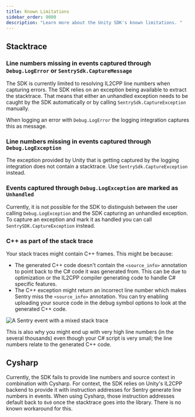```yaml
---
title: Known Limitations
sidebar_order: 9000
description: "Learn more about the Unity SDK's known limitations. "
---
```


## Stacktrace

### Line numbers missing in events captured through `Debug.LogError` or `SentrySdk.CaptureMessage`

The SDK is currently limited to resolving IL2CPP line numbers when capturing errors. The SDK relies on an exception being available to extract the stacktrace. That means that either an unhandled exception  needs to be caught by the SDK automatically or by calling `SentrySdk.CaptureException` manually.

When logging an error with `Debug.LogError` the logging integration captures this as message.

### Line numbers missing in events captured through `Debug.LogException`

The exception provided by Unity that is getting captured by the logging integration does not contain a stacktrace. Use `SentrySdk.CaptureException` instead.

### Events captured through `Debug.LogException` are marked as `Unhandled`

Currently, it is not possible for the SDK to distinguish between the user calling `Debug.LogException` and the SDK capturing an unhandled exception. To capture an exception and mark it as handled you can call `SentrySDK.CaptureException` instead.

### C++ as part of the stack trace

Your stack traces might contain C++ frames. This might be because:

- The generated C++ code doesn't contain the `<source_info>` annotation to point back to the C# code it was generated from. This can be due to optimization or the IL2CPP compiler generating code to handle C# specific features.
- The C++ exception might return an incorrect line number which makes Sentry miss the `<source_info>` annotation. You can try enabling uploading your source code in the debug symbol options to look at the generated C++ code.

![A Sentry event with a mixed stack trace](unity-cpp-stacktrace.jpg)

This is also why you might end up with very high line numbers (in the several thousands) even though your C# script is very small; the line numbers relate to the generated C++ code.

## Cysharp

Currently, the SDK fails to provide line numbers and source context in combination with Cysharp. For context, the SDK relies on Unity's IL2CPP backend to provide it with instruction addresses for Sentry generate line numbers in events. When using Cysharp, those instruction addresses default back to `0x0` once the stacktrace goes into the library. There is no known workaround for this.
